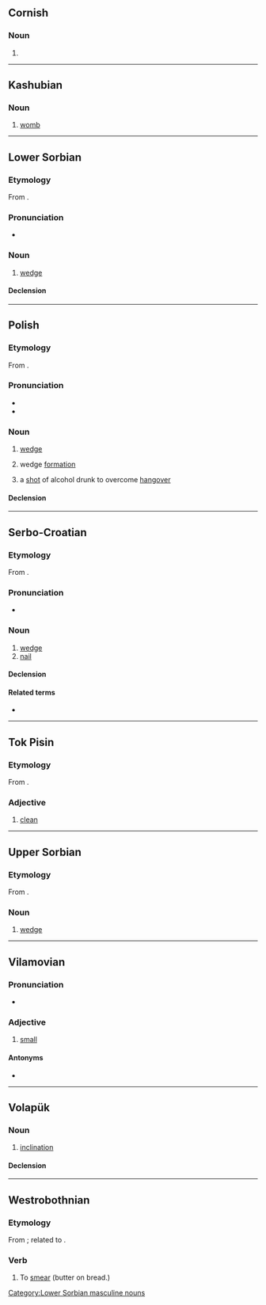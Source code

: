 {{also|klín}}
==Cornish==

===Noun===
{{head|kw|mutated noun}}

# {{hard mutation of|glin|lang=kw}}

----

==Kashubian==

===Noun===
{{head|csb|noun|g=m}}

# [[womb]]

----

==Lower Sorbian==

===Etymology===
From {{inh|dsb|sla-pro|*klinъ}}.

===Pronunciation===
* {{IPA|[klʲin]|lang=dsb}}

===Noun===
{{head|dsb|noun|diminutive|klinašk|or|klink|g=m}}

# [[wedge]]

====Declension====
{{dsb-decl-noun-17|klin}}

[[Category:Lower Sorbian masculine nouns]]

----

==Polish==

===Etymology===
From {{inh|pl|sla-pro|*klinъ}}.

===Pronunciation===
* {{pl-IPA}}
* {{audio|Pl-klin.ogg|Audio|lang=pl}}

===Noun===
{{pl-noun|m-in}}

# [[wedge]]
# {{lb|pl|military}} wedge [[formation]]
# {{lb|pl|colloquial}} a [[shot]] of alcohol drunk to overcome [[hangover]]

====Declension====
{{pl-decl-noun-m-in}}

----

==Serbo-Croatian==

===Etymology===
From {{inh|sh|sla-pro|*klinъ}}.

===Pronunciation===
* {{IPA|/klîn/|lang=sh}}

===Noun===
{{sh-noun|g=m|head=klȉn}}

# [[wedge]]
# [[nail]] {{gloss|spike-shaped metal fastener}}

====Declension====
{{sh-decl-noun
|klin|klinovi
|klina|klinova
|klinu|klinovima
|klin|klinove
|kline|klinovi
|klinu|klinovima
|klinom|klinovima
}}

====Related terms====
* {{l|sh|klȁti}}

----

==Tok Pisin==

===Etymology===
From {{etyl|en|tpi}} {{m|en|clean}}.

===Adjective===
{{head|tpi|adjective}}

# [[clean]]

----

==Upper Sorbian==

===Etymology===
From {{inh|hsb|sla-pro|*klinъ}}.

===Noun===
{{head|hsb|noun|g=m}}

# [[wedge]]

----

==Vilamovian==

===Pronunciation===
* {{audio|Wym-klin (wersja Józefa Gary).ogg|Audio|lang=wym}}

===Adjective===
{{head|wym|adjective|head=klīn}}

# [[small]]

====Antonyms====
* {{l|wym|grus|grūs}}

----

==Volapük==

===Noun===
{{vo-noun}}

# [[inclination]]

====Declension====
{{vo-decl-noun}}

----

==Westrobothnian==

===Etymology===
From {{inh|gmq-bot|non|klína}}; related to {{m|gmq-bot|kleim}}.

===Verb===
{{head|gmq-bot|verb}}

# To [[smear]] (butter on bread.)